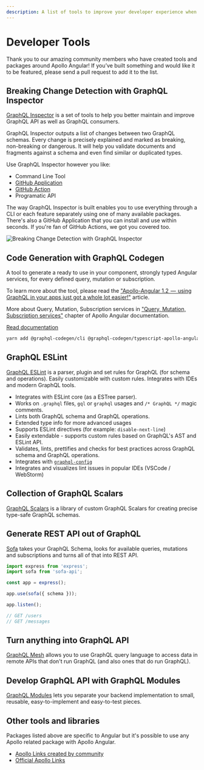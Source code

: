 ```yaml
---
description: A list of tools to improve your developer experience when working with GraphQL. 
---
```


# Developer Tools

Thank you to our amazing community members who have created tools and packages around Apollo
Angular! If you’ve built something and would like it to be featured, please send a pull request to
add it to the list.

## Breaking Change Detection with GraphQL Inspector

[GraphQL Inspector](https://graphql-inspector.com/) is a set of tools to help you better maintain
and improve GraphQL API as well as GraphQL consumers.

GraphQL Inspector outputs a list of changes between two GraphQL schemas. Every change is precisely
explained and marked as breaking, non-breaking or dangerous. It will help you validate documents and
fragments against a schema and even find similar or duplicated types.

Use GraphQL Inspector however you like:

- Command Line Tool
- [GitHub Application](https://graphql-inspector.com/docs/products/github)
- [GitHub Action](https://graphql-inspector.com/docs/products/action)
- Programatic API

The way GraphQL Inspector is built enables you to use everything through a CLI or each feature
separately using one of many available packages. There's also a GitHub Application that you can
install and use within seconds. If you're fan of GitHub Actions, we got you covered too.

![Breaking Change Detection with GraphQL Inspector](https://graphql-inspector.com/assets/images/app-action-9766a9df3298b0592a46ce57642cc57f.jpg)

## Code Generation with GraphQL Codegen

A tool to generate a ready to use in your component, strongly typed Angular services, for every
defined query, mutation or subscription.

To learn more about the tool, please read the
["Apollo-Angular 1.2  —  using GraphQL in your apps just got a whole lot easier!"](https://medium.com/the-guild/apollo-angular-code-generation-7903da1f8559)
article.

More about Query, Mutation, Subscription services in
["Query, Mutation, Subscription services"](../data/services) chapter of Apollo Angular
documentation.

[Read documentation](https://graphql-code-generator.com/docs/plugins/typescript-apollo-angular)

```bash
yarn add @graphql-codegen/cli @graphql-codegen/typescript-apollo-angular
```

## GraphQL ESLint

[GraphQL ESLint](https://github.com/dotansimha/graphql-eslint/) is a parser, plugin and set rules
for GraphQL (for schema and operations). Easily customizable with custom rules. Integrates with IDEs
and modern GraphQL tools.

- Integrates with ESLint core (as a ESTree parser).
- Works on `.graphql` files, `gql` or `graphql` usages and `/* GraphQL */` magic comments.
- Lints both GraphQL schema and GraphQL operations.
- Extended type info for more advanced usages
- Supports ESLint directives (for example: `disable-next-line`)
- Easily extendable - supports custom rules based on GraphQL's AST and ESLint API.
- Validates, lints, prettifies and checks for best practices across GraphQL schema and GraphQL
  operations.
- Integrates with [`graphql-config`](https://graphql-config.com)
- Integrates and visualizes lint issues in popular IDEs (VSCode / WebStorm)

## Collection of GraphQL Scalars

[GraphQL Scalars](https://github.com/Urigo/graphql-scalars/) is a library of custom GraphQL Scalars
for creating precise type-safe GraphQL schemas.

## Generate REST API out of GraphQL

[Sofa](https://www.sofa-api.com/) takes your GraphQL Schema, looks for available queries, mutations
and subscriptions and turns all of that into REST API.

```typescript
import express from 'express';
import sofa from 'sofa-api';

const app = express();

app.use(sofa({ schema }));

app.listen();

// GET /users
// GET /messages
```

## Turn anything into GraphQL API

[GraphQL Mesh](https://graphql-mesh.com/) allows you to use GraphQL query language to access data in
remote APIs that don't run GraphQL (and also ones that do run GraphQL).

## Develop GraphQL API with GraphQL Modules

[GraphQL Modules](https://graphql-modules.com) lets you separate your backend implementation to
small, reusable, easy-to-implement and easy-to-test pieces.

## Other tools and libraries

Packages listed above are specific to Angular but it's possible to use any Apollo related package
with Apollo Angular.

- [Apollo Links created by community](https://www.apollographql.com/docs/link/links/community.html)
- [Official Apollo Links](https://www.apollographql.com/docs/link/#linkslist)
